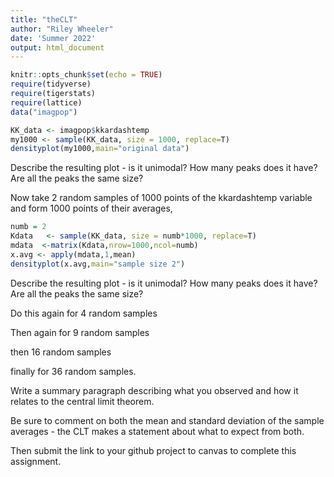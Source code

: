 ```yaml
---
title: "theCLT"
author: "Riley Wheeler"
date: 'Summer 2022' 
output: html_document
---
```

```r
knitr::opts_chunk$set(echo = TRUE)
require(tidyverse)
require(tigerstats)
require(lattice)
data("imagpop")
```

```r
KK_data <- imagpop$kkardashtemp
my1000 <- sample(KK_data, size = 1000, replace=T)
densityplot(my1000,main="original data")

```

Describe the resulting plot -  is it unimodal?  How many peaks does it have?  Are all the peaks the same size? 

Now take 2 random samples of 1000 points of the kkardashtemp variable and form 1000 points of their averages,

```r
numb = 2
Kdata   <- sample(KK_data, size = numb*1000, replace=T)
mdata  <-matrix(Kdata,nrow=1000,ncol=numb)
x.avg <- apply(mdata,1,mean)
densityplot(x.avg,main="sample size 2")
```

Describe the resulting plot -  is it unimodal?  How many peaks does it have?  Are all the peaks the same size? 

 

Do this again for 4 random samples

Then again for 9 random samples

then 16 random samples

finally for 36 random samples.

Write a summary paragraph describing what you observed and how it relates to the central limit theorem.

Be sure to comment on both the mean and standard deviation of the sample averages - the CLT makes a statement about what to expect from both.

 

Then submit the link to your github project  to canvas to complete this assignment.